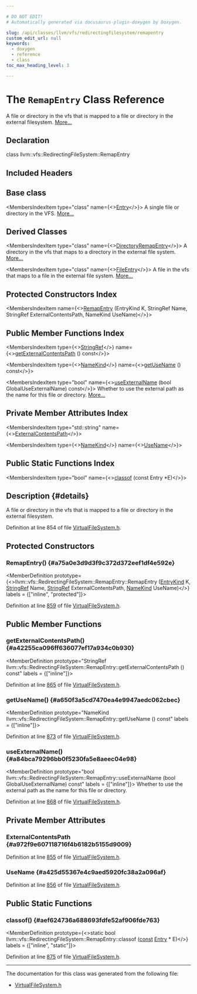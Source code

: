 ```yaml
---

# DO NOT EDIT!
# Automatically generated via docusaurus-plugin-doxygen by Doxygen.

slug: /api/classes/llvm/vfs/redirectingfilesystem/remapentry
custom_edit_url: null
keywords:
  - doxygen
  - reference
  - class
toc_max_heading_level: 3

---
```





# The `RemapEntry` Class Reference

<DoxygenPage pluginConfig={pluginConfig}>

A file or directory in the vfs that is mapped to a file or directory in the external filesystem. <a href="#details">More...</a>

## Declaration

<CodeBlock>class llvm::vfs::RedirectingFileSystem::RemapEntry</CodeBlock>

## Included Headers

<IncludesList>
<IncludesListItem
  filePath="llvm/Support/VirtualFileSystem.h"
  permalink="/docs/api/files/include/include/llvm/include/llvm/support/virtualfilesystem-h"
  isLocal="true" />
</IncludesList>

## Base class

<MembersIndex>

<MembersIndexItem
  type="class"
  name={<><a href="/docs/api/classes/llvm/vfs/redirectingfilesystem/entry">Entry</a></>}>
A single file or directory in the VFS. <a href="/docs/api/classes/llvm/vfs/redirectingfilesystem/entry/#details">More...</a>
</MembersIndexItem>

</MembersIndex>

## Derived Classes

<MembersIndex>

<MembersIndexItem
  type="class"
  name={<><a href="/docs/api/classes/llvm/vfs/redirectingfilesystem/directoryremapentry">DirectoryRemapEntry</a></>}>
A directory in the vfs that maps to a directory in the external file system. <a href="/docs/api/classes/llvm/vfs/redirectingfilesystem/directoryremapentry/#details">More...</a>
</MembersIndexItem>

<MembersIndexItem
  type="class"
  name={<><a href="/docs/api/classes/llvm/vfs/redirectingfilesystem/fileentry">FileEntry</a></>}>
A file in the vfs that maps to a file in the external file system. <a href="/docs/api/classes/llvm/vfs/redirectingfilesystem/fileentry/#details">More...</a>
</MembersIndexItem>

</MembersIndex>

## Protected Constructors Index

<MembersIndex>

<MembersIndexItem
  name={<><a href="#a75a0e3d9d3f9c372d372eef1df4e592e">RemapEntry</a> (EntryKind K, StringRef Name, StringRef ExternalContentsPath, NameKind UseName)</>}>
</MembersIndexItem>

</MembersIndex>

## Public Member Functions Index

<MembersIndex>

<MembersIndexItem
  type={<><a href="/docs/api/classes/llvm/stringref">StringRef</a></>}
  name={<><a href="#a42255ca096ff636077ef17a934c0b930">getExternalContentsPath</a> () const</>}>
</MembersIndexItem>

<MembersIndexItem
  type={<><a href="/docs/api/classes/llvm/vfs/redirectingfilesystem/#a837bbd43fe03a47cfafb99d47a9fa042">NameKind</a></>}
  name={<><a href="#a650f3a5cd7470ea4e9947aedc062cbec">getUseName</a> () const</>}>
</MembersIndexItem>

<MembersIndexItem
  type="bool"
  name={<><a href="#a84bca79296bb0f5230fa5e8aeec04e98">useExternalName</a> (bool GlobalUseExternalName) const</>}>
Whether to use the external path as the name for this file or directory. <a href="#a84bca79296bb0f5230fa5e8aeec04e98">More...</a>
</MembersIndexItem>

</MembersIndex>

## Private Member Attributes Index

<MembersIndex>

<MembersIndexItem
  type="std::string"
  name={<><a href="#a972f9e607118716f4b6182b5155d9009">ExternalContentsPath</a></>}>
</MembersIndexItem>

<MembersIndexItem
  type={<><a href="/docs/api/classes/llvm/vfs/redirectingfilesystem/#a837bbd43fe03a47cfafb99d47a9fa042">NameKind</a></>}
  name={<><a href="#a425d55367e4c9aed5920fc38a2a096af">UseName</a></>}>
</MembersIndexItem>

</MembersIndex>

## Public Static Functions Index

<MembersIndex>

<MembersIndexItem
  type="bool"
  name={<><a href="#aef624736a688693fdfe52af906fde763">classof</a> (const Entry &#42;E)</>}>
</MembersIndexItem>

</MembersIndex>

## Description {#details}

A file or directory in the vfs that is mapped to a file or directory in the external filesystem.

Definition at line 854 of file <a href="/docs/api/files/include/include/llvm/include/llvm/support/virtualfilesystem-h">VirtualFileSystem.h</a>.

<SectionDefinition>

## Protected Constructors

### RemapEntry() {#a75a0e3d9d3f9c372d372eef1df4e592e}

<MemberDefinition
  prototype={<>llvm::vfs::RedirectingFileSystem::RemapEntry::RemapEntry (<a href="/docs/api/classes/llvm/vfs/redirectingfilesystem/#a9507b40bcb88580411b40aaf59c105ae">EntryKind</a> K, <a href="/docs/api/classes/llvm/stringref">StringRef</a> Name, <a href="/docs/api/classes/llvm/stringref">StringRef</a> ExternalContentsPath, <a href="/docs/api/classes/llvm/vfs/redirectingfilesystem/#a837bbd43fe03a47cfafb99d47a9fa042">NameKind</a> UseName)</>}
  labels = {["inline", "protected"]}>

Definition at line <a href="/docs/api/files/include/include/llvm/include/llvm/support/virtualfilesystem-h/#l00859">859</a> of file <a href="/docs/api/files/include/include/llvm/include/llvm/support/virtualfilesystem-h">VirtualFileSystem.h</a>.
</MemberDefinition>

</SectionDefinition>

<SectionDefinition>

## Public Member Functions

### getExternalContentsPath() {#a42255ca096ff636077ef17a934c0b930}

<MemberDefinition
  prototype="StringRef llvm::vfs::RedirectingFileSystem::RemapEntry::getExternalContentsPath () const"
  labels = {["inline"]}>

Definition at line <a href="/docs/api/files/include/include/llvm/include/llvm/support/virtualfilesystem-h/#l00865">865</a> of file <a href="/docs/api/files/include/include/llvm/include/llvm/support/virtualfilesystem-h">VirtualFileSystem.h</a>.
</MemberDefinition>

### getUseName() {#a650f3a5cd7470ea4e9947aedc062cbec}

<MemberDefinition
  prototype="NameKind llvm::vfs::RedirectingFileSystem::RemapEntry::getUseName () const"
  labels = {["inline"]}>

Definition at line <a href="/docs/api/files/include/include/llvm/include/llvm/support/virtualfilesystem-h/#l00873">873</a> of file <a href="/docs/api/files/include/include/llvm/include/llvm/support/virtualfilesystem-h">VirtualFileSystem.h</a>.
</MemberDefinition>

### useExternalName() {#a84bca79296bb0f5230fa5e8aeec04e98}

<MemberDefinition
  prototype="bool llvm::vfs::RedirectingFileSystem::RemapEntry::useExternalName (bool GlobalUseExternalName) const"
  labels = {["inline"]}>
Whether to use the external path as the name for this file or directory.

Definition at line <a href="/docs/api/files/include/include/llvm/include/llvm/support/virtualfilesystem-h/#l00868">868</a> of file <a href="/docs/api/files/include/include/llvm/include/llvm/support/virtualfilesystem-h">VirtualFileSystem.h</a>.
</MemberDefinition>

</SectionDefinition>

<SectionDefinition>

## Private Member Attributes

### ExternalContentsPath {#a972f9e607118716f4b6182b5155d9009}

<MemberDefinition
  prototype="std::string llvm::vfs::RedirectingFileSystem::RemapEntry::ExternalContentsPath">

Definition at line <a href="/docs/api/files/include/include/llvm/include/llvm/support/virtualfilesystem-h/#l00855">855</a> of file <a href="/docs/api/files/include/include/llvm/include/llvm/support/virtualfilesystem-h">VirtualFileSystem.h</a>.
</MemberDefinition>

### UseName {#a425d55367e4c9aed5920fc38a2a096af}

<MemberDefinition
  prototype="NameKind llvm::vfs::RedirectingFileSystem::RemapEntry::UseName">

Definition at line <a href="/docs/api/files/include/include/llvm/include/llvm/support/virtualfilesystem-h/#l00856">856</a> of file <a href="/docs/api/files/include/include/llvm/include/llvm/support/virtualfilesystem-h">VirtualFileSystem.h</a>.
</MemberDefinition>

</SectionDefinition>

<SectionDefinition>

## Public Static Functions

### classof() {#aef624736a688693fdfe52af906fde763}

<MemberDefinition
  prototype={<>static bool llvm::vfs::RedirectingFileSystem::RemapEntry::classof (<a href="/docs/api/files/lib/lib/target/lib/target/aarch64/aarch64promoteconstant-cpp/#a90f8350fecae261c25be85d38b451bff">const</a> <a href="/docs/api/classes/llvm/vfs/redirectingfilesystem/entry">Entry</a> &#42; E)</>}
  labels = {["inline", "static"]}>

Definition at line <a href="/docs/api/files/include/include/llvm/include/llvm/support/virtualfilesystem-h/#l00875">875</a> of file <a href="/docs/api/files/include/include/llvm/include/llvm/support/virtualfilesystem-h">VirtualFileSystem.h</a>.
</MemberDefinition>

</SectionDefinition>

<hr/>

The documentation for this class was generated from the following file:

<ul>
<li><a href="/docs/api/files/include/include/llvm/include/llvm/support/virtualfilesystem-h">VirtualFileSystem.h</a></li>
</ul>

</DoxygenPage>
